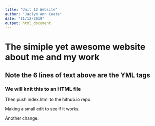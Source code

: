```yaml
---
title: "Unit 12 Website"
author: "Jaclyn Ann Coate"
date: "11/12/2019"
output: html_document
---
```


# The simiple yet awesome website about me and my work
## Note the 6 lines of text above are the YML tags
### We will knit this to an HTML file
Then push index.html to the hithub.io repo.

Making a small edit to see if it works.

Another change.